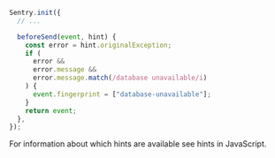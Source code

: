 ```javascript
Sentry.init({
  // ...

  beforeSend(event, hint) {
    const error = hint.originalException;
    if (
      error &&
      error.message &&
      error.message.match(/database unavailable/i)
    ) {
      event.fingerprint = ["database-unavailable"];
    }
    return event;
  },
});
```

For information about which hints are available see <PlatformLink to="/configuration/filtering/hints/">hints in JavaScript</PlatformLink>.
